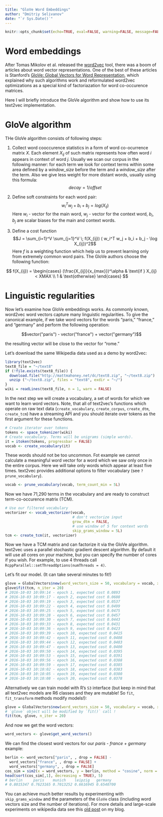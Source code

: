 ```yaml
---
title: "GloVe Word Embeddings"
author: "Dmitriy Selivanov"
date: "`r Sys.Date()`"
---
```

```r
knitr::opts_chunk$set(echo=TRUE, eval=FALSE, warning=FALSE, message=FALSE)
```
# Word embeddings

After Tomas Mikolov et al. released the [word2vec](https://code.google.com/p/word2vec/) tool, there was a boom of articles about word vector representations. One of the best of these articles is Stanford's [GloVe: Global Vectors for Word Representation](http://nlp.stanford.edu/projects/glove/), which explained why such algorithms work and reformulated word2vec optimizations as a special kind of factoriazation for word co-occurence matrices. 

Here I will briefly introduce the GloVe algorithm and show how to use its text2vec implementation.

# GloVe algorithm

THe GloVe algorithm consists of following steps:

1. Collect word cooccurence statistics in a form of word co-ocurrence matrix $X$. Each element $X_{ij}$ of such matrix represents how often word *i* appears in context of word *j*. Usually we scan our corpus in the following manner: for each term we look for context terms within some area defined by a *window_size* before the term and a *window_size* after the term. Also we give less weight for more distant words, usually using this formula: $$decay = 1/offset$$

2. Define soft constraints for each word pair:  $$w_i^Tw_j + b_i + b_j = log(X_{ij})$$ Here $w_i$ - vector for the main word, $w_j$ - vector for the context word, $b_i$, $b_j$ are scalar biases for the main and context words.

3. Define a cost function 
$$J = \sum_{i=1}^V \sum_{j=1}^V \; f(X_{ij}) ( w_i^T w_j + b_i + b_j - \log X_{ij})^2$$
Here $f$ is a weighting function which help us to prevent learning only from extremely common word pairs. The GloVe authors choose the following function:

$$
f(X_{ij}) = 
\begin{cases}
(\frac{X_{ij}}{x_{max}})^\alpha & \text{if } X_{ij} < XMAX \\
1 & \text{otherwise}
\end{cases}
$$

# Linguistic regularities

Now let's examine how GloVe embeddings works. As commonly known, word2vec word vectors capture many linguistic regularities. To give the canonical example, if we take word vectors for the words "paris," "france," and "germany" and perform the following operation: 

$$vector("paris") - vector("france") + vector("germany")$$ 

the resulting vector will be close to the vector for "rome."

Let's download the same Wikipedia data used as a demo by word2vec:

```r
library(text2vec)
text8_file = "~/text8"
if (!file.exists(text8_file)) {
  download.file("http://mattmahoney.net/dc/text8.zip", "~/text8.zip")
  unzip ("~/text8.zip", files = "text8", exdir = "~/")
}
wiki = readLines(text8_file, n = 1, warn = FALSE)
```

In the next step we will create a vocabulary, a set of words for which we want to learn word vectors. Note, that all of text2vec's functions which operate on raw text data (`create_vocabulary`, `create_corpus`, `create_dtm`, `create_tcm`) have a streaming API and you should iterate over tokens as the first argument for these functions.

```r
# Create iterator over tokens
tokens <- space_tokenizer(wiki)
# Create vocabulary. Terms will be unigrams (simple words).
it = itoken(tokens, progressbar = FALSE)
vocab <- create_vocabulary(it)
```

These words should not be too uncommon. Fot example we cannot calculate a meaningful word vector for a word which we saw only once in the entire corpus. Here we will take only words which appear at least five times. text2vec provides additional options to filter vocabulary (see `?prune_vocabulary`).

```r
vocab <- prune_vocabulary(vocab, term_count_min = 5L)
```

Now we have 71,290 terms in the vocabulary and are ready to construct term-co-occurence matrix (TCM).

```r
# Use our filtered vocabulary
vectorizer <- vocab_vectorizer(vocab, 
                               # don't vectorize input
                               grow_dtm = FALSE, 
                               # use window of 5 for context words
                               skip_grams_window = 5L)
tcm <- create_tcm(it, vectorizer)
```

Now we have a TCM matrix and can factorize it via the GloVe algorithm.  
text2vec uses a parallel stochastic gradient descent algorithm. By default it will use all cores on your machine, but you can specify the number of cores if you wish. For example, to use 4 threads call `RcppParallel::setThreadOptions(numThreads = 4)`. 

Let's fit our model. (It can take several minutes to fit!)

```r
glove = GlobalVectors$new(word_vectors_size = 50, vocabulary = vocab, x_max = 10)
glove$fit(tcm, n_iter = 20)
# 2016-10-03 10:09:14 - epoch 1, expected cost 0.0893
# 2016-10-03 10:09:17 - epoch 2, expected cost 0.0608
# 2016-10-03 10:09:19 - epoch 3, expected cost 0.0537
# 2016-10-03 10:09:22 - epoch 4, expected cost 0.0499
# 2016-10-03 10:09:25 - epoch 5, expected cost 0.0475
# 2016-10-03 10:09:28 - epoch 6, expected cost 0.0457
# 2016-10-03 10:09:30 - epoch 7, expected cost 0.0443
# 2016-10-03 10:09:33 - epoch 8, expected cost 0.0431
# 2016-10-03 10:09:36 - epoch 9, expected cost 0.0423
# 2016-10-03 10:09:39 - epoch 10, expected cost 0.0415
# 2016-10-03 10:09:42 - epoch 11, expected cost 0.0408
# 2016-10-03 10:09:44 - epoch 12, expected cost 0.0403
# 2016-10-03 10:09:47 - epoch 13, expected cost 0.0400
# 2016-10-03 10:09:50 - epoch 14, expected cost 0.0395
# 2016-10-03 10:09:53 - epoch 15, expected cost 0.0391
# 2016-10-03 10:09:56 - epoch 16, expected cost 0.0388
# 2016-10-03 10:09:59 - epoch 17, expected cost 0.0385
# 2016-10-03 10:10:02 - epoch 18, expected cost 0.0383
# 2016-10-03 10:10:05 - epoch 19, expected cost 0.0380
# 2016-10-03 10:10:08 - epoch 20, expected cost 0.0378
```

Alternatively we can train model with R's `S3` interface (but keep in mind that all text2vec models are R6 classes and they are mutable! So `fit`, `fit_transform` methods modify models!):
```r
glove = GlobalVectors$new(word_vectors_size = 50, vocabulary = vocab, x_max = 10)
# `glove` object will be modified by `fit()` call !
fit(tcm, glove, n_iter = 20)
```

And now we get the word vectors:

```r
word_vectors <- glove$get_word_vectors()
```

We can find the closest word vectors for our *paris - france + germany* example:

```r
berlin <- word_vectors["paris", , drop = FALSE] - 
  word_vectors["france", , drop = FALSE] + 
  word_vectors["germany", , drop = FALSE]
cos_sim = sim2(x = word_vectors, y = berlin, method = "cosine", norm = "l2")
head(sort(cos_sim[,1], decreasing = TRUE), 5)
# berlin     paris    munich    leipzig   germany 
# 0.8015347 0.7623165 0.7013252 0.6616945 0.6540700 
```

You can achieve much better results by experimenting with `skip_grams_window` and the parameters of the `GloVe` class (including word vectors size and the number of iterations). For more details and large-scale experiments on wikipedia data see this [old post](http://dsnotes.com/blog/text2vec/2015/12/01/glove-enwiki/) on my blog.
